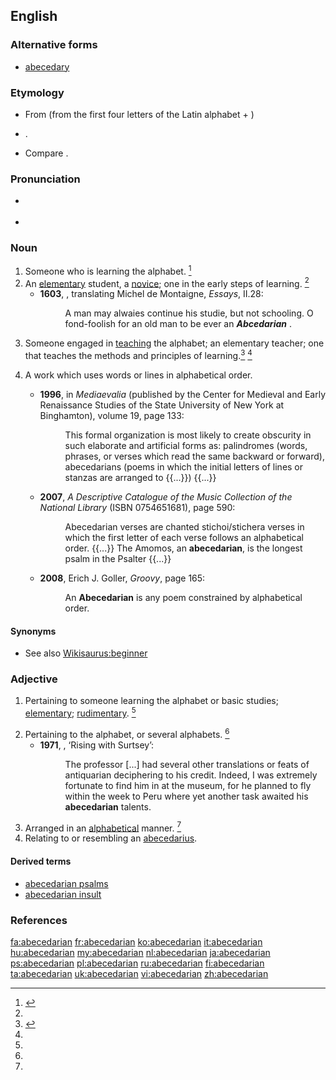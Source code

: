 {{also|Abecedarian}}
==English==

===Alternative forms===
* [[abecedary]]

===Etymology===
* From {{etyl|LL.}} {{term|abecedarius}} (from the first four letters of the Latin alphabet + {{term|-arius|lang=la}})
* {{suffix|abecedary|an}}. 
* Compare {{term|abecedary}}.

===Pronunciation===
* {{a|UK}} {{IPA|/eɪ.biː.siːˈdɛː.ɹɪ.ən/}}
* {{a|US}} {{IPA|/ˌeɪ.biˌsiˈdɛ.ɹi.ən/|/ˌeɪ.biˌsiˈdæɹ.i.ən/}}

===Noun===
{{en-noun}}
{{examples-right|sense=rhetoric|examples=He knew the rhetorical devices, from abecedarian, battologia, and contentio, all the way to zeugma}}
# Someone who is learning the alphabet. {{defdate|Early 17<sup>th</sup> century.}}<ref name=SOED>{{reference-book | last =| first = | authorlink =  | coauthors =  | editor =Brown, Lesley  | others =  | title = The Shorter Oxford English Dictionary | origdate =  | origyear = 1933| origmonth =  | url =  | format =  | accessdate =  | accessyear =  | accessmonth =  | edition = 5th | date =  | year =2003| month =  | publisher =Oxford University Press  | location =Oxford, UK | language =  | id =  | doi = | isbn =978-0-19-860575-7 | lccn = | ol = | pages =3| chapter =  | chapterurl =  | quote =}}</ref>
# An [[elementary]] student, a [[novice]]; one in the early steps of learning. {{defdate|Early 17<sup>th</sup> century.}}<ref name=SOED/>
#*'''1603''', {{w|John Florio}}, translating Michel de Montaigne, ''Essays'', II.28:
#*:A man may alwaies continue his studie, but not schooling. O fond-foolish for an old man to be ever an '''''Abcedarian''''' {{transterm|abecedaire}}.
# {{context|archaic}} Someone engaged in [[teaching]] the alphabet; an elementary teacher; one that teaches the methods and principles of learning.<ref>{{reference-book | last =| first = | authorlink =  | coauthors =  | editor =Gove, Philip Babcock    | others =  | title = Webster's Third International Dictionary of the English Language Unabridged | origdate =  | origyear = 1909 | origmonth =  | url =  | format =  | accessdate =  | accessyear =  | accessmonth =  | edition =  | date =  | year =1976  | month =  | publisher =G. & C. Merriam Co.  | location = Springfield, MA | language =  | id =  | doi = | isbn =0-87779-101-5 | lccn = | ol = | pages =2| chapter =  | chapterurl =  | quote =}}</ref> {{defdate|Early 17<sup>th</sup> century.}}<ref name=SOED/>
# {{rhetoric}} A work which uses words or lines in alphabetical order.
#* '''1996''', in ''Mediaevalia'' (published by the Center for Medieval and Early Renaissance Studies of the State University of New York at Binghamton), volume 19, page 133:
#*: This formal organization is most likely to create obscurity in such elaborate and artificial forms as: palindromes (words, phrases, or verses which read the same backward or forward), abecedarians (poems in which the initial letters of lines or stanzas are arranged to {{...}}) {{...}}
#* '''2007''', ''A Descriptive Catalogue of the Music Collection of the National Library'' (ISBN 0754651681), page 590:
#*: Abecedarian verses are chanted stichoi/stichera verses in which the first letter of each verse follows an alphabetical order. {{...}} The Amomos, an '''abecedarian''', is the longest psalm in the Psalter {{...}}
#* '''2008''', Erich J. Goller, ''Groovy'', page 165:
#*: An '''Abecedarian''' is any poem constrained by alphabetical order. 

====Synonyms====
* See also [[Wikisaurus:beginner]]

===Adjective===
{{en-adj}}

# {{context|now|_|rare}} Pertaining to someone learning the alphabet or basic studies; [[elementary]]; [[rudimentary]]. {{defdate|Mid 17<sup>th</sup> century.}}<ref name=SOED/>
# Pertaining to the alphabet, or several alphabets. {{defdate|Mid 17<sup>th</sup> century.}}<ref name=SOED/>
#*'''1971''', {{w|Brian Lumley}}, ‘Rising with Surtsey’:
#*:The professor [...] had several other translations or feats of antiquarian deciphering to his credit. Indeed, I was extremely fortunate to find him in at the museum, for he planned to fly within the week to Peru where yet another task awaited his '''abecedarian''' talents. 
# Arranged in an [[alphabetical]] manner. {{defdate|Mid 17<sup>th</sup> century.}}<ref name=SOED/>
# Relating to or resembling an [[abecedarius]].

====Derived terms====
* [[abecedarian psalms]]
* [[abecedarian insult]]

===References===
<references/>

[[fa:abecedarian]]
[[fr:abecedarian]]
[[ko:abecedarian]]
[[it:abecedarian]]
[[hu:abecedarian]]
[[my:abecedarian]]
[[nl:abecedarian]]
[[ja:abecedarian]]
[[ps:abecedarian]]
[[pl:abecedarian]]
[[ru:abecedarian]]
[[fi:abecedarian]]
[[ta:abecedarian]]
[[uk:abecedarian]]
[[vi:abecedarian]]
[[zh:abecedarian]]
